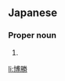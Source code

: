 ==Japanese==
{{ja-kanjitab|ひろ|かつ}}

===Proper noun===
{{ja-pos|proper|ひろかつ}}

# {{given name|male|lang=ja|sort=ひろかつ}}

[[li:博勝]]